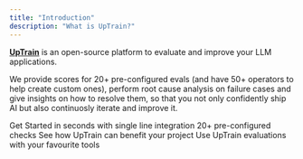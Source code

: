 ```yaml
---
title: "Introduction"
description: "What is UpTrain?"
---
```


**[UpTrain](https://uptrain.ai)** is an open-source platform to evaluate and improve your LLM applications. 

We provide scores for 20+ pre-configured evals (and have 50+ operators to help create custom ones), perform root cause analysis on failure cases and give insights on how to resolve them, so that you not only confidently ship AI but also continuosly iterate and improve it.

<CardGroup cols={2}>
  <Card
    title="Quickstart"
    href="/getting-started/quickstart"
    icon="bolt"
    color="#ffbe26"
  >
    Get Started in seconds with single line integration
  </Card>
  <Card
    title="Pre-defined Metrics"
    href="/predefined-evaluations/response-quality/response-completeness"
    icon="list"
    color="#b50e0e"
  >
    20+ pre-configured checks
  </Card>
  <Card
    title="Tutorials"
    href="/tutorials/open-source-evaluator"
    icon="terminal"
    color="#0fba20"
  >
    See how UpTrain can benefit your project
  </Card>
  <Card
    title="Integrations"
    href="/integrations"
    icon="cube"
    >
    Use UpTrain evaluations with your favourite tools
  </Card>
</CardGroup>